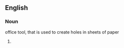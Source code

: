 ==English==

===Noun===
{{en-noun}}
office tool, that is used to create holes in sheets of paper
# {{substub}}